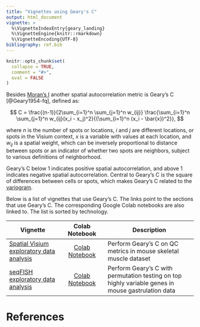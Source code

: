 ```yaml
---
title: "Vignettes using Geary's C"
output: html_document
vignette: >
  %\VignetteIndexEntry{geary_landing}
  %\VignetteEngine{knitr::rmarkdown}
  %\VignetteEncoding{UTF-8}
bibliography: ref.bib
---
```


```r
knitr::opts_chunk$set(
  collapse = TRUE,
  comment = "#>",
  eval = FALSE
)
```

Besides [Moran's I](https://pachterlab.github.io/voyager/articles/moran_landing.html) another spatial autocorrelation metric is Geary's C [@Geary1954-fq], defined as:

$$
C = \frac{(n-1)}{2\sum_{i=1}^n \sum_{j=1}^n w_{ij}} \frac{\sum_{i=1}^n \sum_{j=1}^n w_{ij}(x_i - x_j)^2}{{\sum_{i=1}^n (x_i - \bar{x})^2}},
$$

where $n$ is the number of spots or locations, $i$ and $j$ are different locations, or spots in the Visium context, $x$ is a variable with values at each location, and $w_{ij}$ is a spatial weight, which can be inversely proportional to distance between spots or an indicator of whether two spots are neighbors, subject to various definitions of neighborhood. 

Geary's C  below 1 indicates positive spatial autocorrelation, and above 1 indicates negative spatial autocorrelation. Central to Geary's C is the square of differences between cells or spots, which makes Geary's C related to the [variogram](https://pachterlab.github.io/voyager/articles/variogram_landing.html).

Below is a list of vignettes that use Geary's C. The links point to the sections that use Geary's C. The corresponding Google Colab notebooks are also linked to. The list is sorted by technology.

| Vignette | Colab Notebook | Description |
|--------------------|:---------------:|---------------------------------|
| [Spatial Visium exploratory data analysis](https://pachterlab.github.io/voyager/articles/vig2_visium.html#gearys-c) | [Colab Notebook](https://colab.research.google.com/github/pachterlab/voyager/blob/documentation-devel/vignettes/vig2_visium.ipynb) | Perform Geary's C on QC metrics in mouse skeletal muscle dataset
| [seqFISH exploratory data analysis](https://pachterlab.github.io/voyager/articles/vig7_seqfish.html#univariate-spatial-statistics) | [Colab Notebook](https://colab.research.google.com/github/pachterlab/voyager/blob/documentation-devel/vignettes/vig7_seqfish.ipynb) | Perform Geary's C with permutation testing on top highly variable genes in mouse gastrulation data

# References
